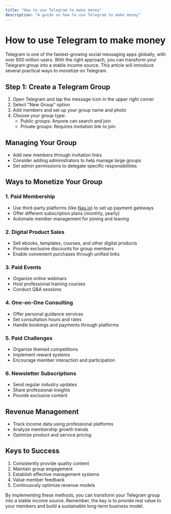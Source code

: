```yaml
---
title: "How to use Telegram to make money"
description: "A guide on how to use Telegram to make money"
---
```


# How to use Telegram to make money

Telegram is one of the fastest-growing social messaging apps globally, with over 800 million users. With the right approach, you can transform your Telegram group into a stable income source. This article will introduce several practical ways to monetize on Telegram.

## Step 1: Create a Telegram Group

1. Open Telegram and tap the message icon in the upper right corner
2. Select "New Group" option
3. Add members and set up your group name and photo
4. Choose your group type:
   - Public groups: Anyone can search and join
   - Private groups: Requires invitation link to join

## Managing Your Group

- Add new members through invitation links
- Consider adding administrators to help manage large groups
- Set admin permissions to delegate specific responsibilities

## Ways to Monetize Your Group

### 1. Paid Membership
- Use third-party platforms (like [Nas.io](https://nas.io/)) to set up payment gateways
- Offer different subscription plans (monthly, yearly)
- Automate member management for joining and leaving

### 2. Digital Product Sales
- Sell ebooks, templates, courses, and other digital products
- Provide exclusive discounts for group members
- Enable convenient purchases through unified links

### 3. Paid Events
- Organize online webinars
- Host professional training courses
- Conduct Q&A sessions

### 4. One-on-One Consulting
- Offer personal guidance services
- Set consultation hours and rates
- Handle bookings and payments through platforms

### 5. Paid Challenges
- Organize themed competitions
- Implement reward systems
- Encourage member interaction and participation

### 6. Newsletter Subscriptions
- Send regular industry updates
- Share professional insights
- Provide exclusive content

## Revenue Management

- Track income data using professional platforms
- Analyze membership growth trends
- Optimize product and service pricing

## Keys to Success

1. Consistently provide quality content
2. Maintain group engagement
3. Establish effective management systems
4. Value member feedback
5. Continuously optimize revenue models

By implementing these methods, you can transform your Telegram group into a stable income source. Remember, the key is to provide real value to your members and build a sustainable long-term business model.
